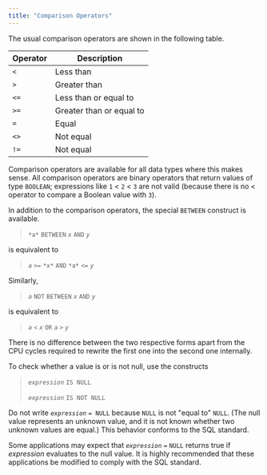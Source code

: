 ---
title: "Comparison Operators"
---

<div id="comparison_operators" class="registered_link"></div>

The usual comparison operators are shown in the following table.

| Operator   | Description              |
| ---------- | ------------------------ |
| `<`        | Less than                |
| `>`        | Greater than             |
| `<=`       | Less than or equal to    |
| `>=`       | Greater than or equal to |
| `=`        | Equal                    |
| `<>`       | Not equal                |
| `!=`       | Not equal                |

Comparison operators are available for all data types where this makes sense. All comparison operators are binary operators that return values of type `BOOLEAN`; expressions like `1` < `2` < `3` are not valid (because there is no < operator to compare a Boolean value with `3`).

In addition to the comparison operators, the special `BETWEEN` construct is available.

> `*a*` `BETWEEN` *`x`* `AND` *`y`*

is equivalent to

> *`a`* `>=` `*x*` `AND` `*a*` `<=` *`y`*

Similarly,

> *`a`* `NOT` `BETWEEN` *`x`* `AND` *`y`*

is equivalent to

> *`a`* `<` *`x`* `OR` *`a`* `>` *`y`*

There is no difference between the two respective forms apart from the CPU cycles required to rewrite the first one into the second one internally.

To check whether a value is or is not null, use the constructs

> *`expression`* `IS NULL`
>
> *`expression`* `IS NOT NULL`

Do not write *`expression`* `= NULL` because `NULL` is not "equal to" `NULL`. (The null value represents an unknown value, and it is not known whether two unknown values are equal.) This behavior conforms to the SQL standard.

Some applications may expect that *`expression`* `=` `NULL` returns true if *expression* evaluates to the null value. It is highly recommended that these applications be modified to comply with the SQL standard.
